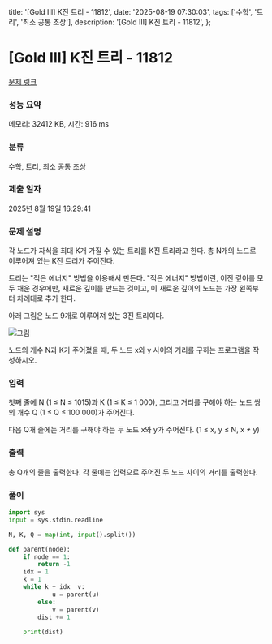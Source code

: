   title: '[Gold III] K진 트리 - 11812',
  date: '2025-08-19 07:30:03',
  tags: ['수학', '트리', '최소 공통 조상'],
  description: '[Gold III] K진 트리 - 11812',
};

# [Gold III] K진 트리 - 11812 

[문제 링크](https://www.acmicpc.net/problem/11812) 

### 성능 요약

메모리: 32412 KB, 시간: 916 ms

### 분류

수학, 트리, 최소 공통 조상

### 제출 일자

2025년 8월 19일 16:29:41

### 문제 설명

각 노드가 자식을 최대 K개 가질 수 있는 트리를 K진 트리라고 한다. 총 N개의 노드로 이루어져 있는 K진 트리가 주어진다.

트리는 "적은 에너지" 방법을 이용해서 만든다. "적은 에너지" 방법이란, 이전 깊이를 모두 채운 경우에만, 새로운 깊이를 만드는 것이고, 이 새로운 깊이의 노드는 가장 왼쪽부터 차례대로 추가 한다.

아래 그림은 노드 9개로 이루어져 있는 3진 트리이다.

![그림](https://onlinejudgeimages.s3-ap-northeast-1.amazonaws.com/problem/11812/1.png)

노드의 개수 N과 K가 주어졌을 때, 두 노드 x와 y 사이의 거리를 구하는 프로그램을 작성하시오.

### 입력 

 첫째 줄에 N (1 ≤ N ≤ 1015)과 K (1 ≤ K ≤ 1 000), 그리고 거리를 구해야 하는 노드 쌍의 개수 Q (1 ≤ Q ≤ 100 000)가 주어진다.

다음 Q개 줄에는 거리를 구해야 하는 두 노드 x와 y가 주어진다. (1 ≤ x, y ≤ N, x ≠ y)

### 출력 

 총 Q개의 줄을 출력한다. 각 줄에는 입력으로 주어진 두 노드 사이의 거리를 출력한다.

### 풀이
```python
import sys
input = sys.stdin.readline

N, K, Q = map(int, input().split())

def parent(node):
    if node == 1:
        return -1
    idx = 1
    k = 1
    while k + idx  v:
            u = parent(u)
        else:
            v = parent(v)
        dist += 1
    
    print(dist)
```